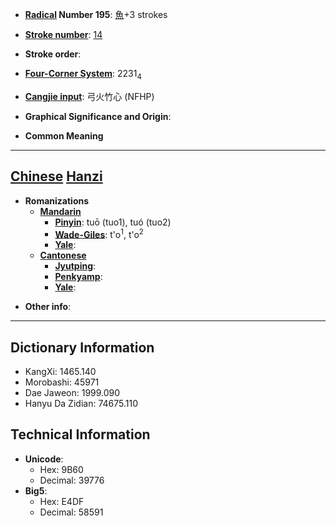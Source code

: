 * '''[[Wiktionary:Chinese radical index| Radical]] Number 195''': [[Wiktionary:Chinese radical index 魚|魚]]+3 strokes

* '''[[Wiktionary:Chinese total strokes index|Stroke number]]''': [[Wiktionary:Chinese total strokes index 14|14]]

* '''Stroke order''': 

* '''[[Wiktionary:Chinese four corner index|Four-Corner System]]''': 2231<sub>4</sub>

* '''[[Wiktionary:Chinese Cangjie index|Cangjie input]]''': 弓火竹心 (NFHP)

* '''Graphical Significance and Origin''': 

* '''Common Meaning'''

----

== [[Chinese]] [[Hanzi]] ==

* '''Romanizations'''
** '''[[Mandarin]]'''
*** '''[[Pinyin]]''': tuō (tuo1), tuó (tuo2)
*** '''[[Wade-Giles]]''': t'o<sup>1</sup>, t'o<sup>2</sup>
*** '''[[Yale]]''': 
** '''[[Cantonese]]'''
*** '''[[Jyutping]]''':
*** '''[[Penkyamp]]''': 
*** '''[[Yale]]''': 

* '''Other info''': 

----

== Dictionary Information ==

* KangXi: 1465.140
* Morobashi: 45971
* Dae Jaweon: 1999.090
* Hanyu Da Zidian: 74675.110

== Technical Information ==

* '''Unicode''':
** Hex: 9B60
** Decimal: 39776
* '''Big5''':
** Hex: E4DF
** Decimal: 58591